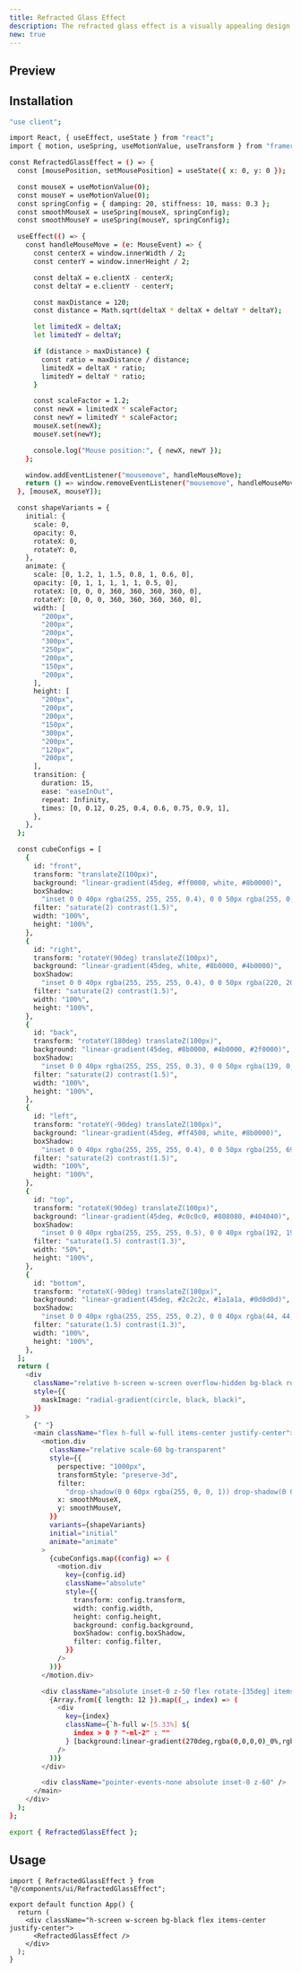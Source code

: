 ```yaml
---
title: Refracted Glass Effect
description: The refracted glass effect is a visually appealing design technique that simulates the appearance of frosted or textured glass.
new: true
---
```



## Preview

<PreviewContainer className="h-[40rem] p-0">
  <RefractedGlassEffect />
</PreviewContainer>

## Installation

```bash title="RefractedGlassEffect.tsx" tab="Manually"
"use client";

import React, { useEffect, useState } from "react";
import { motion, useSpring, useMotionValue, useTransform } from "framer-motion";

const RefractedGlassEffect = () => {
  const [mousePosition, setMousePosition] = useState({ x: 0, y: 0 });

  const mouseX = useMotionValue(0);
  const mouseY = useMotionValue(0);
  const springConfig = { damping: 20, stiffness: 10, mass: 0.3 };
  const smoothMouseX = useSpring(mouseX, springConfig);
  const smoothMouseY = useSpring(mouseY, springConfig);

  useEffect(() => {
    const handleMouseMove = (e: MouseEvent) => {
      const centerX = window.innerWidth / 2;
      const centerY = window.innerHeight / 2;

      const deltaX = e.clientX - centerX;
      const deltaY = e.clientY - centerY;

      const maxDistance = 120;
      const distance = Math.sqrt(deltaX * deltaX + deltaY * deltaY);

      let limitedX = deltaX;
      let limitedY = deltaY;

      if (distance > maxDistance) {
        const ratio = maxDistance / distance;
        limitedX = deltaX * ratio;
        limitedY = deltaY * ratio;
      }

      const scaleFactor = 1.2;
      const newX = limitedX * scaleFactor;
      const newY = limitedY * scaleFactor;
      mouseX.set(newX);
      mouseY.set(newY);

      console.log("Mouse position:", { newX, newY });
    };

    window.addEventListener("mousemove", handleMouseMove);
    return () => window.removeEventListener("mousemove", handleMouseMove);
  }, [mouseX, mouseY]);

  const shapeVariants = {
    initial: {
      scale: 0,
      opacity: 0,
      rotateX: 0,
      rotateY: 0,
    },
    animate: {
      scale: [0, 1.2, 1, 1.5, 0.8, 1, 0.6, 0],
      opacity: [0, 1, 1, 1, 1, 1, 0.5, 0],
      rotateX: [0, 0, 0, 360, 360, 360, 360, 0],
      rotateY: [0, 0, 0, 360, 360, 360, 360, 0],
      width: [
        "200px",
        "200px",
        "200px",
        "300px",
        "250px",
        "200px",
        "150px",
        "200px",
      ],
      height: [
        "200px",
        "200px",
        "200px",
        "150px",
        "300px",
        "200px",
        "120px",
        "200px",
      ],
      transition: {
        duration: 15,
        ease: "easeInOut",
        repeat: Infinity,
        times: [0, 0.12, 0.25, 0.4, 0.6, 0.75, 0.9, 1],
      },
    },
  };

  const cubeConfigs = [
    {
      id: "front",
      transform: "translateZ(100px)",
      background: "linear-gradient(45deg, #ff0000, white, #8b0000)",
      boxShadow:
        "inset 0 0 40px rgba(255, 255, 255, 0.4), 0 0 50px rgba(255, 0, 0, 1), 0 0 100px rgba(255, 0, 0, 0.6)",
      filter: "saturate(2) contrast(1.5)",
      width: "100%",
      height: "100%",
    },
    {
      id: "right",
      transform: "rotateY(90deg) translateZ(100px)",
      background: "linear-gradient(45deg, white, #8b0000, #4b0000)",
      boxShadow:
        "inset 0 0 40px rgba(255, 255, 255, 0.4), 0 0 50px rgba(220, 20, 60, 1), 0 0 100px rgba(220, 20, 60, 0.6)",
      filter: "saturate(2) contrast(1.5)",
      width: "100%",
      height: "100%",
    },
    {
      id: "back",
      transform: "rotateY(180deg) translateZ(100px)",
      background: "linear-gradient(45deg, #8b0000, #4b0000, #2f0000)",
      boxShadow:
        "inset 0 0 40px rgba(255, 255, 255, 0.3), 0 0 50px rgba(139, 0, 0, 1), 0 0 100px rgba(139, 0, 0, 0.6)",
      filter: "saturate(2) contrast(1.5)",
      width: "100%",
      height: "100%",
    },
    {
      id: "left",
      transform: "rotateY(-90deg) translateZ(100px)",
      background: "linear-gradient(45deg, #ff4500, white, #8b0000)",
      boxShadow:
        "inset 0 0 40px rgba(255, 255, 255, 0.4), 0 0 50px rgba(255, 69, 0, 1), 0 0 100px rgba(255, 69, 0, 0.6)",
      filter: "saturate(2) contrast(1.5)",
      width: "100%",
      height: "100%",
    },
    {
      id: "top",
      transform: "rotateX(90deg) translateZ(100px)",
      background: "linear-gradient(45deg, #c0c0c0, #808080, #404040)",
      boxShadow:
        "inset 0 0 40px rgba(255, 255, 255, 0.5), 0 0 40px rgba(192, 192, 192, 0.8), 0 0 80px rgba(192, 192, 192, 0.4)",
      filter: "saturate(1.5) contrast(1.3)",
      width: "50%",
      height: "100%",
    },
    {
      id: "bottom",
      transform: "rotateX(-90deg) translateZ(100px)",
      background: "linear-gradient(45deg, #2c2c2c, #1a1a1a, #0d0d0d)",
      boxShadow:
        "inset 0 0 40px rgba(255, 255, 255, 0.2), 0 0 40px rgba(44, 44, 44, 0.8), 0 0 80px rgba(44, 44, 44, 0.4)",
      filter: "saturate(1.5) contrast(1.3)",
      width: "100%",
      height: "100%",
    },
  ];
  return (
    <div
      className="relative h-screen w-screen overflow-hidden bg-black rounded-4xl my-4"
      style={{
        maskImage: "radial-gradient(circle, black, black)",
      }}
    >
      {" "}
      <main className="flex h-full w-full items-center justify-center">
        <motion.div
          className="relative scale-60 bg-transparent"
          style={{
            perspective: "1000px",
            transformStyle: "preserve-3d",
            filter:
              "drop-shadow(0 0 60px rgba(255, 0, 0, 1)) drop-shadow(0 0 120px rgba(220, 20, 60, 0.8)) brightness(1.8)",
            x: smoothMouseX,
            y: smoothMouseY,
          }}
          variants={shapeVariants}
          initial="initial"
          animate="animate"
        >
          {cubeConfigs.map((config) => (
            <motion.div
              key={config.id}
              className="absolute"
              style={{
                transform: config.transform,
                width: config.width,
                height: config.height,
                background: config.background,
                boxShadow: config.boxShadow,
                filter: config.filter,
              }}
            />
          ))}
        </motion.div>

        <div className="absolute inset-0 z-50 flex rotate-[35deg] items-center justify-center backdrop-blur-2xl">
          {Array.from({ length: 12 }).map((_, index) => (
            <div
              key={index}
              className={`h-full w-[5.33%] ${
                index > 0 ? "-ml-2" : ""
              } [background:linear-gradient(270deg,rgba(0,0,0,0)_0%,rgba(0,0,0,1)_88%,rgba(0,0,0,0)_100%)]`}
            />
          ))}
        </div>

        <div className="pointer-events-none absolute inset-0 z-60" />
      </main>
    </div>
  );
};

export { RefractedGlassEffect };
```

## Usage

```tsx title="App.tsx"
import { RefractedGlassEffect } from "@/components/ui/RefractedGlassEffect";

export default function App() {
  return (
    <div className="h-screen w-screen bg-black flex items-center justify-center">
      <RefractedGlassEffect />
    </div>
  );
}
```
